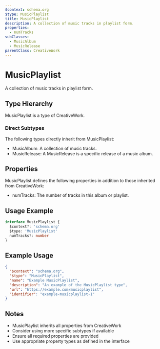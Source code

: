 ```yaml
---
$context: schema.org
$type: MusicPlaylist
title: MusicPlaylist
description: A collection of music tracks in playlist form.
properties:
  - numTracks
subClasses:
  - MusicAlbum
  - MusicRelease
parentClass: CreativeWork
---
```


# MusicPlaylist

A collection of music tracks in playlist form.

## Type Hierarchy

MusicPlaylist is a type of CreativeWork.

### Direct Subtypes

The following types directly inherit from MusicPlaylist:

- MusicAlbum: A collection of music tracks.
- MusicRelease: A MusicRelease is a specific release of a music album.

## Properties

MusicPlaylist defines the following properties in addition to those inherited from CreativeWork:

- numTracks: The number of tracks in this album or playlist.

## Usage Example

```typescript
interface MusicPlaylist {
  $context?: 'schema.org'
  $type: 'MusicPlaylist'
  numTracks?: number
}
```

## Example Usage

```json
{
  "$context": "schema.org",
  "$type": "MusicPlaylist",
  "name": "Example MusicPlaylist",
  "description": "An example of the MusicPlaylist type",
  "url": "https://example.com/musicplaylist",
  "identifier": "example-musicplaylist-1"
}
```

## Notes

- MusicPlaylist inherits all properties from CreativeWork
- Consider using more specific subtypes if available
- Ensure all required properties are provided
- Use appropriate property types as defined in the interface
